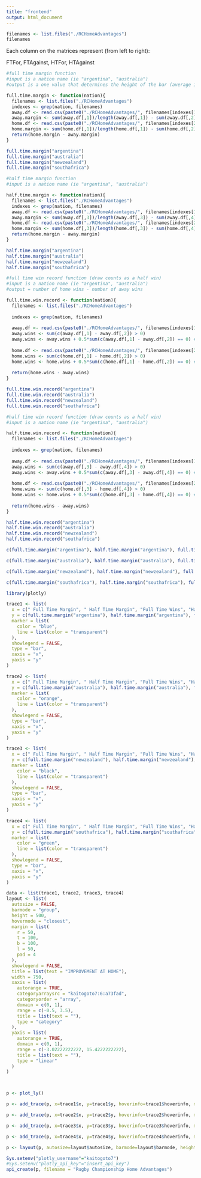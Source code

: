 ```yaml
---
title: "frontend"
output: html_document
---
```


```r
filenames <- list.files("./RCHomeAdvantages")
filenames
```

Each column on the matrices represent (from left to right):

FTFor, FTAgainst, HTFor, HTAgainst

```r
#full time margin function
#input is a nation name (ie "argentina", "australia")
#output is a one value that determines the height of the bar (average improvement in full time margin at home)

full.time.margin <- function(nation){
  filenames <- list.files("./RCHomeAdvantages")
  indexes <- grep(nation, filenames)
  away.df <- read.csv(paste0("./RCHomeAdvantages/", filenames[indexes[1]]))[,-c(1)] #away csv is read
  away.margin <- sum(away.df[,1])/length(away.df[,1]) - sum(away.df[,2])/length(away.df[,2])
  home.df <- read.csv(paste0("./RCHomeAdvantages/", filenames[indexes[2]]))[,-c(1)] #home csv is read
  home.margin <- sum(home.df[,1])/length(home.df[,1]) - sum(home.df[,2])/length(home.df[,2])
  return(home.margin - away.margin)
}

full.time.margin("argentina")
full.time.margin("australia")
full.time.margin("newzealand")
full.time.margin("southafrica")
```

```r
#half time margin function
#input is a nation name (ie "argentina", "australia")

half.time.margin <- function(nation){
  filenames <- list.files("./RCHomeAdvantages")
  indexes <- grep(nation, filenames)
  away.df <- read.csv(paste0("./RCHomeAdvantages/", filenames[indexes[1]]))[,-c(1)] #away csv is read
  away.margin <- sum(away.df[,3])/length(away.df[,3]) - sum(away.df[,4])/length(away.df[,4])
  home.df <- read.csv(paste0("./RCHomeAdvantages/", filenames[indexes[2]]))[,-c(1)] #home csv is read
  home.margin <- sum(home.df[,3])/length(home.df[,3]) - sum(home.df[,4])/length(home.df[,4])
  return(home.margin - away.margin)
}

half.time.margin("argentina")
half.time.margin("australia")
half.time.margin("newzealand")
half.time.margin("southafrica")
```

```r
#full time win record function (draw counts as a half win)
#input is a nation name (ie "argentina", "australia")
#output = number of home wins - number of away wins

full.time.win.record <- function(nation){
  filenames <- list.files("./RCHomeAdvantages")
  
  indexes <- grep(nation, filenames)
  
  away.df <- read.csv(paste0("./RCHomeAdvantages/", filenames[indexes[1]]))[,-c(1)] #away csv is read
  away.wins <- sum(c(away.df[,1] - away.df[,2]) > 0)
  away.wins <- away.wins + 0.5*sum(c(away.df[,1] - away.df[,2]) == 0) #draw counts as half
  
  home.df <- read.csv(paste0("./RCHomeAdvantages/", filenames[indexes[2]]))[,-c(1)] #home csv is read
  home.wins <- sum(c(home.df[,1] - home.df[,2]) > 0)
  home.wins <- home.wins + 0.5*sum(c(home.df[,1] - home.df[,2]) == 0) #draw counts as half
  
  return(home.wins - away.wins)
}

full.time.win.record("argentina")
full.time.win.record("australia")
full.time.win.record("newzealand")
full.time.win.record("southafrica")
```

```r
#half time win record function (draw counts as a half win)
#input is a nation name (ie "argentina", "australia")

half.time.win.record <- function(nation){
  filenames <- list.files("./RCHomeAdvantages")
  
  indexes <- grep(nation, filenames)
  
  away.df <- read.csv(paste0("./RCHomeAdvantages/", filenames[indexes[1]]))[,-c(1)] #away csv is read
  away.wins <- sum(c(away.df[,3] - away.df[,4]) > 0)
  away.wins <- away.wins + 0.5*sum(c(away.df[,3] - away.df[,4]) == 0) #draw counts as half
  
  home.df <- read.csv(paste0("./RCHomeAdvantages/", filenames[indexes[2]]))[,-c(1)] #home csv is read
  home.wins <- sum(c(home.df[,3] - home.df[,4]) > 0)
  home.wins <- home.wins + 0.5*sum(c(home.df[,3] - home.df[,4]) == 0) #draw counts as half
  
  return(home.wins - away.wins)
}

half.time.win.record("argentina")
half.time.win.record("australia")
half.time.win.record("newzealand")
half.time.win.record("southafrica")
```

```r
c(full.time.margin("argentina"), half.time.margin("argentina"), full.time.win.record("argentina"), half.time.win.record("argentina"))

c(full.time.margin("australia"), half.time.margin("australia"), full.time.win.record("australia"), half.time.win.record("australia"))

c(full.time.margin("newzealand"), half.time.margin("newzealand"), full.time.win.record("newzealand"), half.time.win.record("newzealand"))

c(full.time.margin("southafrica"), half.time.margin("southafrica"), full.time.win.record("southafrica"), half.time.win.record("southafrica"))
```

```r
library(plotly)

trace1 <- list(
  x = c(" Full Time Margin", " Half Time Margin", "Full Time Wins", "Half Time Wins"), 
  y = c(full.time.margin("argentina"), half.time.margin("argentina"), full.time.win.record("argentina"), half.time.win.record("argentina")), 
  marker = list(
    color = "blue", 
    line = list(color = "transparent")
  ), 
  showlegend = FALSE, 
  type = "bar", 
  xaxis = "x", 
  yaxis = "y"
)

trace2 <- list(
  x = c(" Full Time Margin", " Half Time Margin", "Full Time Wins", "Half Time Wins"), 
  y = c(full.time.margin("australia"), half.time.margin("australia"), full.time.win.record("australia"), half.time.win.record("australia")), 
  marker = list(
    color = "orange", 
    line = list(color = "transparent")
  ), 
  showlegend = FALSE, 
  type = "bar", 
  xaxis = "x", 
  yaxis = "y"
)

trace3 <- list(
  x = c(" Full Time Margin", " Half Time Margin", "Full Time Wins", "Half Time Wins"), 
  y = c(full.time.margin("newzealand"), half.time.margin("newzealand"), full.time.win.record("newzealand"), half.time.win.record("newzealand")), 
  marker = list(
    color = "black", 
    line = list(color = "transparent")
  ), 
  showlegend = FALSE, 
  type = "bar", 
  xaxis = "x", 
  yaxis = "y"
)

trace4 <- list(
  x = c(" Full Time Margin", " Half Time Margin", "Full Time Wins", "Half Time Wins"), 
  y = c(full.time.margin("southafrica"), half.time.margin("southafrica"), full.time.win.record("southafrica"), half.time.win.record("southafrica")),
  marker = list(
    color = "green", 
    line = list(color = "transparent")
  ), 
  showlegend = FALSE, 
  type = "bar", 
  xaxis = "x", 
  yaxis = "y"
)

data <- list(trace1, trace2, trace3, trace4)
layout <- list(
  autosize = FALSE, 
  barmode = "group", 
  height = 500, 
  hovermode = "closest", 
  margin = list(
    r = 50, 
    t = 100, 
    b = 100, 
    l = 50, 
    pad = 4
  ), 
  showlegend = FALSE, 
  title = list(text = "IMPROVEMENT AT HOME"), 
  width = 750, 
  xaxis = list(
    autorange = TRUE, 
    categoryarraysrc = "kaitogoto7:6:a73fad", 
    categoryorder = "array", 
    domain = c(0, 1), 
    range = c(-0.5, 3.5), 
    title = list(text = ""), 
    type = "category"
  ), 
  yaxis = list(
    autorange = TRUE, 
    domain = c(0, 1), 
    range = c(-3.02222222222, 15.4222222222), 
    title = list(text = ""), 
    type = "linear"
  )
)



p <- plot_ly()

p <- add_trace(p, x=trace1$x, y=trace1$y, hoverinfo=trace1$hoverinfo, marker=trace1$marker, name=trace1$name, showlegend=trace1$showlegend, type=trace1$type, xaxis=trace1$xaxis, yaxis=trace1$yaxis)

p <- add_trace(p, x=trace2$x, y=trace2$y, hoverinfo=trace2$hoverinfo, marker=trace2$marker, name=trace2$name, showlegend=trace2$showlegend, type=trace2$type, xaxis=trace2$xaxis, yaxis=trace2$yaxis)

p <- add_trace(p, x=trace3$x, y=trace3$y, hoverinfo=trace3$hoverinfo, marker=trace3$marker, name=trace3$name, showlegend=trace3$showlegend, type=trace3$type, xaxis=trace3$xaxis, yaxis=trace3$yaxis)

p <- add_trace(p, x=trace4$x, y=trace4$y, hoverinfo=trace4$hoverinfo, marker=trace4$marker, name=trace4$name, showlegend=trace4$showlegend, type=trace4$type, xaxis=trace4$xaxis, yaxis=trace4$yaxis)

p <- layout(p, autosize=layout$autosize, barmode=layout$barmode, height=layout$height, hovermode=layout$hovermode, margin=layout$margin, showlegend=layout$showlegend, width=layout$width, xaxis=layout$xaxis, yaxis=layout$yaxis)

Sys.setenv("plotly_username"="kaitogoto7")
#Sys.setenv("plotly_api_key"="insert_api_key")
api_create(p, filename = "Rugby Championship Home Advantages")
```